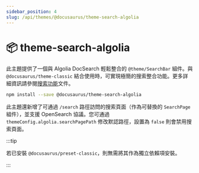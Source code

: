 ```yaml
---
sidebar_position: 4
slug: /api/themes/@docusaurus/theme-search-algolia
---
```


# 📦 theme-search-algolia

此主題提供了一個與 Algolia DocSearch 輕鬆整合的 `@theme/SearchBar` 組件。與 `@docusaurus/theme-classic` 結合使用時，可實現極簡的搜索整合功能。更多詳細資訊請參閱[搜索功能](../../search.mdx)文件。

```bash npm2yarn
npm install --save @docusaurus/theme-search-algolia
```

此主題還新增了可通過 `/search` 路徑訪問的搜索頁面（作為可替換的 `SearchPage` 組件），並支援 OpenSearch 協議。您可通過 `themeConfig.algolia.searchPagePath` 修改默認路徑，設置為 `false` 則會禁用搜索頁面。

:::tip

若已安裝 `@docusaurus/preset-classic`，則無需將其作為獨立依賴項安裝。

:::